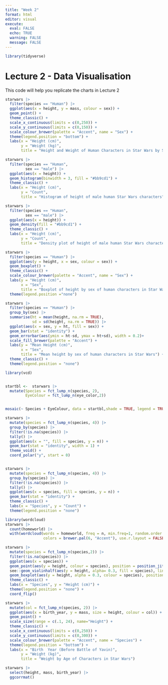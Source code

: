 ```yaml
---
title: "Week 2"
format: html
editor: visual
execute: 
  eval: FALSE
  echo: TRUE
  warning: FALSE
  message: FALSE
---
```


```r
library(tidyverse)


```

# Lecture 2 - Data Visualisation

This code will help you replicate the charts in Lecture 2

```r

starwars |> 
  filter(species == "Human") |> 
  ggplot(aes(x = height, y = mass, colour = sex)) +
  geom_point() +
  theme_classic() +
  scale_x_continuous(limits = c(0,250)) +
  scale_y_continuous(limits = c(0,150)) +
  scale_colour_brewer(palette = "Accent", name = "Sex") +
  theme(legend.position = "bottom") + 
  labs(x = "Height (cm)",
       y = "Weight (kg)",
       title = "Height and Weight of Human Characters in Star Wars by Sex")

```



```r
starwars |> 
  filter(species == "Human",
         sex == "male") |>
  ggplot(aes(x = height)) +
  geom_histogram(binwidth = 3, fill = "#bb9cd1") +
  theme_classic() +
  labs(x = "Height (cm)",
       y = "Count",
       title = "Histogram of height of male human Star Wars characters")

```

```r
starwars |> 
  filter(species == "Human",
         sex == "male") |>
  ggplot(aes(x = height)) +
  geom_density(fill = "#bb9cd1") +
  theme_classic() +
  labs(x = "Height (cm)",
       y = "Count",
       title = "Density plot of height of male human Star Wars characters")

```



```r
starwars |> 
  filter(species == "Human") |>
  ggplot(aes(y = height, x = sex, colour = sex)) +
  geom_boxplot() +
  theme_classic() +
  scale_colour_brewer(palette = "Accent", name = "Sex") +
  labs(y = "Height (cm)",
       x = "Sex",
       title = "Boxplot of height by sex of human characters in Star Wars") +
  theme(legend.position ="none")


```


```r
starwars |> 
  filter(species == "Human") |> 
  group_by(sex) |> 
  summarise(ht = mean(height, na.rm = TRUE),
            sd = sd(height, na.rm = TRUE)) |> 
  ggplot(aes(x = sex, y = ht, fill = sex)) +
  geom_bar(stat = "identity") +
  geom_errorbar(aes(ymin = ht-sd, ymax = ht+sd), width = 0.2)+
  scale_fill_brewer(palette = "Accent") +
  labs(y = "Mean Height (cm)",
       x = "Sex",
       title = "Mean height by sex of human characters in Star Wars") +
  theme_classic() +
  theme(legend.position = "none")

```


```r


library(vcd)


startbl <-  starwars |> 
  mutate(Species = fct_lump_n(species, 2),
         EyeColour = fct_lump_n(eye_color,2)) 


mosaic(~ Species + EyeColour, data = startbl,shade = TRUE, legend = TRUE)


```




```r
starwars |> 
  mutate(species = fct_lump_n(species, 4)) |> 
  group_by(species) |> 
  filter(!is.na(species)) |> 
  tally() |> 
  ggplot(aes(x = "", fill = species, y = n)) +
  geom_bar(stat = "identity", width = 1) +
  theme_void() +
  coord_polar("y", start = 0)


starwars |> 
  mutate(species = fct_lump_n(species, 4)) |> 
  group_by(species) |> 
  filter(!is.na(species)) |> 
  tally() |> 
  ggplot(aes(x = species, fill = species, y = n)) +
  geom_bar(stat = "identity") +
  theme_classic() +
  labs(x = "Species", y = "Count") +
  theme(legend.position = "none")

```



```r
library(wordcloud)
starwars |> 
  count(homeworld) |> 
  with(wordcloud(words = homeworld, freq = n, min.freq=1, random.order = FALSE, rot.per = 0,
                 colors = brewer.pal(6, "Accent"), use.r.layout = FALSE))

```



```r
starwars |> 
  mutate(species = fct_lump_n(species,2)) |> 
  filter(!is.na(species)) |> 
  ggplot(aes(x = species)) +
  geom_point(aes(y = height, colour = species), position = position_jitter(width = .13), size = 1, alpha = 0.6) +
  see::geom_violinhalf(aes(y = height, alpha= 0.3, fill = species), linetype = "dashed", position = position_nudge(x = .2)) +
  geom_boxplot(aes(y = height, alpha = 0.3, colour = species), position = position_nudge(x = -.1), width = 0.1, outlier.shape = NA) +
  theme_classic() +
  labs(x = "Species", y = "Height (cm)") +
  theme(legend.position = "none") +
  coord_flip()


```


```r

starwars |>
  mutate(col = fct_lump_n(species, 2)) |> 
  ggplot(aes(x = birth_year, y = mass, size = height, colour = col)) +
  geom_point() +
  scale_size(range = c(.1, 24), name="Height") +
  theme_classic() +
  scale_x_continuous(limits = c(0,250)) +
  scale_y_continuous(limits = c(0,300)) +
  scale_colour_brewer(palette = "Accent", name = "Species") +
  theme(legend.position = "bottom") + 
  labs(x = "Birth  Year (Before Battle of Yavin)",
       y = "Weight (kg)",
       title = "Weight by Age of Characters in Star Wars") 

```

```r
starwars |>
  select(height, mass, birth_year) |> 
  ggcorrmat()


```



```r


```